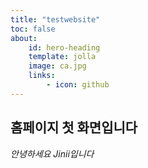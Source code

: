 ```yaml
---
title: "testwebsite"
toc: false
about:
    id: hero-heading
    template: jolla
    image: ca.jpg
    links:
        - icon: github
---
```


## 홈페이지 첫 화면입니다

*안녕하세요 Jinii입니다*

